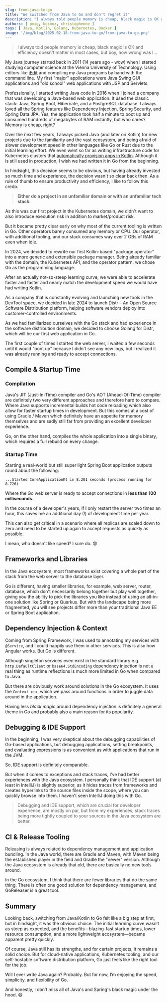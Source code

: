 ```yaml
---
slug: from-java-to-go
title: "We switched from Java to Go and don't regret it"
description: "I always told people memory is cheap, black magic is OK and efficiency doesn't matter, but I was wrong."
authors: [ pmig, kosmoz, christophenne ]
tags: [ Java, Kotlin, Golang, Kubernetes, Docker ]
image: '/img/blog/2025-02-18-from-java-to-go/from-java-to-go.png'
---
```


> I always told people memory is cheap, black magic is OK and efficiency doesn't matter in most cases, but boy, how wrong was I...

<!-- truncate -->

My Java journey started back in 2011 (14 years ago - wow) when I started studying computer science at the Vienna University of Technology.
Using editors like [jEdit](https://www.jedit.org/) and compiling my Java programs by hand with the command line.
My first "major" applications were Java Swing GUI applications and "old school" web applications with JSP and Servlets.

Professionally, I started writing Java code in 2016 when I joined a company that was developing a Java-based web application.
It used the classic stack: Java, Spring Boot, Hibernate, and a PostgreSQL database.
I always loved all the Spring features like Dependency Injection, Spring Security, and Spring Data JPA.
Yes, the application took half a minute to boot up and consumed hundreds of megabytes of RAM instantly, but who cares? Memory is cheap, right?

Over the next few years, I always picked Java (and later on Kotlin) for new projects due to the familiarity and the vast ecosystem,
and being afraid of slower development speed in other languages like Go or Rust due to the initial learning effort.
We even went so far as writing infrastructure code for Kubernetes clusters that
[automatically provision apps in Kotlin](https://github.com/glasskube/operator).
Although it is still used in production, I wish we had written it in Go from the beginning.

In hindsight, this decision seems to be obvious, but having already invested so much time and experience, the decision wasn't so clear
back then. As a rule of thumb to ensure productivity and efficiency, I like to follow this credo.

> **Either do a project in an unfamiliar domain or with an unfamiliar tech stack.**

As this was our first project in the Kubernetes domain, we didn't want to also introduce execution risk in addition to
market/product risk.

But it became pretty clear early on why most of the current tooling is written in Go. Other operators barely consumed any memory or CPU.
Our operator, with additional tooling, and our stack consumes way over 2 GBs of RAM even when idle.

In 2024, we decided to rewrite our first Kotlin-based "package operator" into a more generic and extensible package manager.
Being already familiar with the domain, the Kubernetes API, and the operator pattern, we chose Go as the programming language.

After an actually not-so-steep learning curve, we were able to accelerate faster and faster and nearly match the development
speed we would have had writing Kotlin.

As a company that is constantly evolving and launching new tools in the DevTool space, we decided in late 2024 to launch
Distr – An Open Source Software Distribution platform, helping software vendors deploy into customer-controlled environments.

As we had familiarized ourselves with the Go stack and had experience in the software distribution domain,
we decided to choose Golang for Distr, which will be our first web application in Go.

The first couple of times I started the web server, I waited a few seconds until it would "boot up"
because I didn't see any new logs, but I realized it was already running and ready to accept connections.

## Compile & Startup Time

### Compilation

Java's JIT (Just-In-Time) compiler and Go's AOT (Ahead-Of-Time) compiler are definitely two very different approaches
and therefore hard to compare.
Where Java supports incremental builds hot code reloading which also allow for faster startup times in development.
But this comes at a cost of using Gradle / Maven which definitely have an appetite for memory themselves and are
sadly still far from providing an excellent developer experience.

Go, on the other hand, compiles the whole application into a single binary, which requires a full rebuild on every change.

### Startup Time

Starting a real-world but still super light Spring Boot application outputs round about the following:

```
...Started CoreApplicationKt in 8.201 seconds (process running for 8.726)
```

Where the Go web server is ready to accept connections in **less than 100 milliseconds**.

In the course of a developer's years, if I only restart the server two times an hour,
this saves me an additional day (!) of development time per year.

This can also get critical in a scenario where all replicas are scaled down to zero and need to be started up again
to accept requests as quickly as possible.

I mean, who doesn't like speed? I sure do. 😎

## Frameworks and Libraries

In the Java ecosystem, most frameworks exist covering a whole part of the stack from the web server to the
database layer.

Go is different, having smaller libraries, for example, web server, router, database, which don't necessarily
belong together but play well together, giving you the ability to pick the libraries you like instead of using
an all-in-one solution like Spring or Quarkus. But with the landscape being more fragmented, you will see projects
differ more than your traditional Java EE or Spring Boot application.

## Dependency Injection & Context

Coming from Spring Framework, I was used to annotating my services with `@Service`, and I could happily use them in
other services. This is also how Angular works. But Go is different.

Although singleton services even exist in the standard library e.g. `http.DefaultClient` or `base64.StdEncoding` dependency
injection is not a real thing as runtime reflections is much more limited in Go when compared to Java.

But there are obviously work around solutions in the Go ecosystem.
It uses the `Context ctx`, which we pass around functions in order to juggle data around in the application.

Having less _black magic_ around dependency injection is definitely a general theme in Go and probably also a main reason
for its popularity.

## Debugging & IDE Support

In the beginning, I was very skeptical about the debugging capabilities of Go-based applications, but debugging applications,
setting breakpoints, and evaluating expressions is as convenient as with applications that run in the JVM.

So, IDE support is definitely comparable.

But when it comes to exceptions and stack traces, I've had better experiences with the Java ecosystem. I personally
think that IDE support (at least in IntelliJ) is slightly superior, as it hides traces from frameworks and
creates hyperlinks to the source files inside the scope, where you can quickly browse into them. I haven't seen IntelliJ
doing this with Go.

> Debugging and IDE support, which are crucial for developer experience, are mostly on par, but from my experiences,
> stack traces being more tightly coupled to your sources in the Java ecosystem are better.

## CI & Release Tooling

Releasing is always related to dependency management and application bundling. In the Java world, there are Gradle
and Maven, with Maven being the established player in the field and Gradle the "newer" version. Although the Java
ecosystem is already that old, there are basically no new tools around.

In the Go ecosystem, I think that there are fewer libraries that do the same thing. There is often one good solution
for dependency management, and GoReleaser is a great tool.

## Summary

Looking back, switching from Java/Kotlin to Go felt like a big step at first, but in hindsight, it was the obvious choice.
The initial learning curve wasn’t as steep as expected, and the benefits—blazing-fast startup times, lower resource consumption,
and a more lightweight ecosystem—became apparent pretty quickly.

Of course, Java still has its strengths, and for certain projects, it remains a solid choice. But for cloud-native applications,
Kubernetes tooling, and our self-hostable software distribution platform, Go just feels like the right tool for the job.

Will I ever write Java again? Probably. But for now, I’m enjoying the speed, simplicity, and flexibility of Go.

And honestly, I don’t miss all of Java's and Spring's black magic under the hood. 😄
